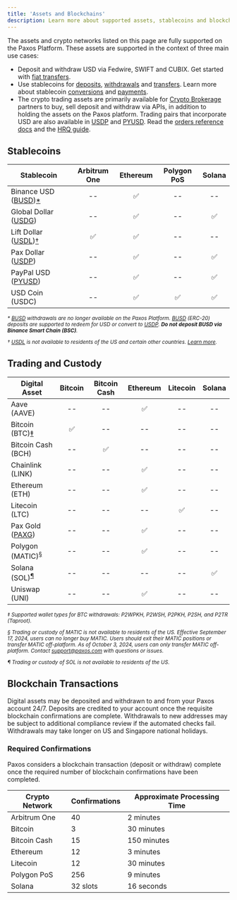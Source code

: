 ```yaml
---
title: 'Assets and Blockchains'
description: Learn more about supported assets, stablecoins and blockchains.
---
```


[Crypto Brokerage]: https://paxos.com/crypto-brokerage/
[PYUSD]: stablecoin/pyusd/index.mdx
[USDP]: stablecoin/usdp/index.mdx
[USDL]: https://docs.liftdollar.com/index.html
[PAXG]: https://paxos.com/paxgold/
[BUSD]: stablecoin/busd.mdx
[USDG]: stablecoin/usdg/index.mdx
[payments]: payments/index.mdx
[deposits]: /api-reference/deposit-addresses
[withdrawals]: /api-reference/crypto-withdrawals
[conversions]: developer/convert.mdx
[fiat]: developer/fiat-transfers/index.mdx
[transfers]: /api-reference/transfers
[orders reference docs]: /api-reference/orders
[HRQ guide]: crypto-brokerage/quotes/index.mdx
[Learn more]: https://liftdollar.com/terms-and-conditions/

The assets and crypto networks listed on this page are fully supported on the Paxos Platform.
These assets are supported in the context of three main use cases:

- Deposit and withdraw USD via Fedwire, SWIFT and CUBIX. Get started with [fiat transfers][fiat].
- Use stablecoins for [deposits], [withdrawals] and [transfers]. Learn more about stablecoin [conversions] and [payments].
- The crypto trading assets are primarily available for [Crypto Brokerage] partners to buy, sell deposit and withdraw via APIs, in addition to holding the assets on the Paxos platform. Trading pairs that incorporate USD are also available in [USDP] and [PYUSD]. Read the [orders reference docs] and the [HRQ guide].

## Stablecoins

| Stablecoin | Arbitrum One | Ethereum | Polygon PoS | Solana |
| --- | :---: |:---: | :---: | :---: |
| Binance USD ([BUSD])[\*](#busd-restrictions) | -- | ✅ | -- | -- |
| Global Dollar ([USDG]) | -- | ✅  | -- | ✅ |
| Lift Dollar ([USDL])[†](#usdl-restrictions) | ✅ | ✅ | -- | -- |
| Pax Dollar ([USDP]) | -- | ✅ | -- | ✅ |
| PayPal USD ([PYUSD]) | -- | ✅ | -- | ✅ |
| USD Coin (USDC) | -- | ✅ | ✅ | ✅ |

<small id="busd-restrictions">
<em>

\* [BUSD] withdrawals are no longer available on the Paxos Platform. [BUSD] (ERC-20) deposits are supported to redeem for USD or convert to [USDP]. **Do not deposit BUSD via Binance Smart Chain (BSC)**.

</em>
</small>

<small id="usdl-restrictions">
<em>

† [USDL] is not available to residents of the US and certain other countries. [Learn more].

</em>
</small>

## Trading and Custody

| Digital Asset | Bitcoin | Bitcoin Cash | Ethereum | Litecoin | Solana |
| --- | :---: | :---: | :---: | :---: | :---: |
| Aave (AAVE) | -- | -- | ✅ | -- | -- |
| Bitcoin (BTC)[‡](#btc) | ✅ | -- | -- | -- | -- |
| Bitcoin Cash (BCH) | -- | ✅ | -- | -- | -- |
| Chainlink (LINK) | -- | -- | ✅ | -- | -- |
| Ethereum (ETH) | -- | -- | ✅ | -- | -- |
| Litecoin (LTC) | -- | -- | -- | ✅ | -- |
| Pax Gold ([PAXG]) | -- | -- | ✅ | -- | -- |
| Polygon (MATIC)<sup>[§](#matic)</sup> | -- | -- | ✅ | -- | -- |
| Solana (SOL)<sup>[¶](#sol)</sup> | -- | -- | -- | -- | ✅ |
| Uniswap (UNI) | -- | -- | ✅ | -- | -- |

<small id="btc">
<em>

‡ Supported wallet types for BTC withdrawals: P2WPKH, P2WSH, P2PKH, P2SH, and P2TR (Taproot).

</em>
</small>

<small id="matic">
<em>

§ Trading or custody of MATIC is not available to residents of the US.
Effective September 17, 2024, users can no longer buy MATIC.
Users should exit their MATIC positions or transfer MATIC off-platform.
As of October 3, 2024, users can only transfer MATIC off-platform.
Contact support@paxos.com with questions or issues.

</em>
</small>

<small id="sol">
<em>

¶ Trading or custody of SOL is not available to residents of the US.

</em>
</small>

## Blockchain Transactions

Digital assets may be deposited and withdrawn to and from your Paxos account 24/7.
Deposits are credited to your account once the requisite blockchain confirmations are complete.
Withdrawals to new addresses may be subject to additional compliance review if the automated checks fail.
Withdrawals may take longer on US and Singapore national holidays.

### Required Confirmations

Paxos considers a blockchain transaction (deposit or withdraw) complete once the required number of blockchain confirmations have been completed.

| Crypto Network | Confirmations | Approximate Processing Time |
| --- | --- | --- |
| Arbitrum One | 40 | 2 minutes |
| Bitcoin | 3 | 30 minutes |
| Bitcoin Cash | 15 | 150 minutes |
| Ethereum | 12 | 3 minutes |
| Litecoin | 12 | 30 minutes |
| Polygon PoS | 256 | 9 minutes |
| Solana | 32 slots | 16 seconds |
